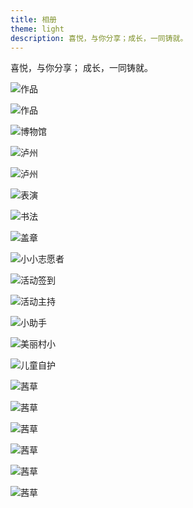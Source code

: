 ```yaml
---
title: 相册
theme: light
description: 喜悦，与你分享；成长，一同铸就。
---
```



<PageDescription>

喜悦，与你分享；
成长，一同铸就。

</PageDescription>

<div className={imageGalleryContainer}>

<ImageGallery>

<ImageGalleryImage alt="作品展示" title="作品展示1" col={4}>

![作品](../images/作品.png)

</ImageGalleryImage>

<ImageGalleryImage alt="作品展示" title="作品展示2" col={4}>

![作品](../images/作品2.png)

</ImageGalleryImage>

<ImageGalleryImage alt="博物馆" title="参观博物馆" col={4}>

![博物馆](../images/博物馆.png)

</ImageGalleryImage>

<ImageGalleryImage alt="泸州" title="泸州" col={4}>

![泸州](../images/泸州.png)

</ImageGalleryImage>

<ImageGalleryImage alt="泸州" title="泸州" col={4}>

![泸州](../images/泸州2.png)

</ImageGalleryImage>

<ImageGalleryImage alt="表演" title="表演" col={4}>

![表演](../images/表演.png)

</ImageGalleryImage>

<ImageGalleryImage alt="书法" title="书法" col={4}>

![书法](../images/书法.png)

</ImageGalleryImage>

<ImageGalleryImage alt="I盖章" title="盖章" col={4}>

![盖章](../images/盖章.png)

</ImageGalleryImage>

<ImageGalleryImage alt="小小志愿者d" title="小小志愿者d" col={4}>

![小小志愿者](../images/小小志愿者.png)

</ImageGalleryImage>

<ImageGalleryImage alt="活动签到" title="活动签到" col={4}>

![活动签到](../images/活动签到.png)

</ImageGalleryImage>

<ImageGalleryImage alt="活动主持" title="活动主持" col={4}>

![活动主持](../images/活动主持.png)

</ImageGalleryImage>

<ImageGalleryImage alt="小助手" title="小助手" col={4}>

![小助手](../images/小助手.png)

</ImageGalleryImage>

<ImageGalleryImage alt="美丽村小" title="美丽村小" col={6}>

![美丽村小](../images/美丽村小.png)

</ImageGalleryImage>

<ImageGalleryImage alt="儿童自护" title="儿童自护" col={6}>

![儿童自护](../images/自护.png)

</ImageGalleryImage>

<ImageGalleryImage alt="茜草" title="茜草" col={4}>

![茜草](../images/image4.png)

</ImageGalleryImage>

<ImageGalleryImage alt="茜草" title="茜草" col={4}>

![茜草](../images/image.png)

</ImageGalleryImage>

<ImageGalleryImage alt="茜草" title="茜草" col={4}>

![茜草](../images/image2.png)

</ImageGalleryImage>

<ImageGalleryImage alt="茜草" title="茜草" col={4}>

![茜草](../images/image3.png)

</ImageGalleryImage>

<ImageGalleryImage alt="茜草" title="茜草" col={4}>

![茜草](../images/image5.png)

</ImageGalleryImage>

<ImageGalleryImage alt="茜草" title="茜草" col={4}>

![茜草](../images/image6.png)

</ImageGalleryImage>

</ImageGallery>

</div>
